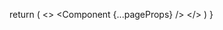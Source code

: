 
  return (
    <>
      <script
        defer
        data-domain="docs.ppresume.com"
        src="https://plausible.ppresume.com/js/script.js"
      ></script>
      <Component {...pageProps} />
    </>
  )
}
